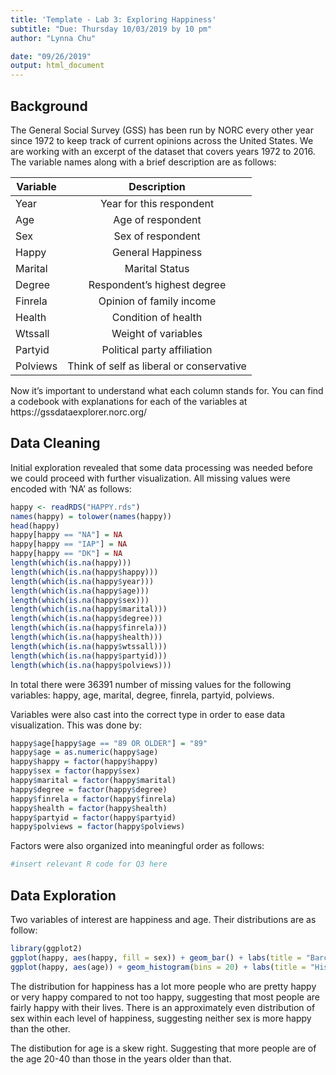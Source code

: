 ```yaml
---
title: 'Template - Lab 3: Exploring Happiness'
subtitle: "Due: Thursday 10/03/2019 by 10 pm"
author: "Lynna Chu"

date: "09/26/2019"
output: html_document
---
```



## Background

The General Social Survey (GSS) has been run by NORC every other year since 1972 to keep track of current opinions across the United States. We are working with an excerpt of the dataset that covers years 1972 to 2016. The variable names along with a brief description are as follows: 

| Variable      | Description   |    
| ------------- |:-------------:| 
| Year          | Year for this respondent | 
| Age           | Age of respondent | 
| Sex           | Sex of respondent     | 
| Happy         | General Happiness      | 
| Marital       | Marital Status     |
| Degree        | Respondent's highest degree  |
| Finrela       | Opinion of family income  |
| Health        | Condition of health  |
| Wtssall       | Weight of variables  |
| Partyid       | Political party affiliation  |
| Polviews      | Think of self as liberal or conservative  |

Now it's important to understand what each column stands for. You can find a codebook with explanations for each of the variables at https://gssdataexplorer.norc.org/

## Data Cleaning 

Initial exploration revealed that some data processing was needed before we could proceed with further visualization. All missing values were encoded with 'NA' as follows:
```r
happy <- readRDS("HAPPY.rds")
names(happy) = tolower(names(happy))
head(happy)
happy[happy == "NA"] = NA
happy[happy == "IAP"] = NA
happy[happy == "DK"] = NA
length(which(is.na(happy)))
length(which(is.na(happy$happy)))
length(which(is.na(happy$year)))
length(which(is.na(happy$age)))
length(which(is.na(happy$sex)))
length(which(is.na(happy$marital)))
length(which(is.na(happy$degree)))
length(which(is.na(happy$finrela)))
length(which(is.na(happy$health)))
length(which(is.na(happy$wtssall)))
length(which(is.na(happy$partyid)))
length(which(is.na(happy$polviews)))
```

In total there were 36391 number of missing values for the following variables: happy, age, marital, degree, finrela, partyid, polviews. 

Variables were also cast into the correct type in order to ease data visualization. This was done by:
```r
happy$age[happy$age == "89 OR OLDER"] = "89"
happy$age = as.numeric(happy$age)
happy$happy = factor(happy$happy)
happy$sex = factor(happy$sex)
happy$marital = factor(happy$marital)
happy$degree = factor(happy$degree)
happy$finrela = factor(happy$finrela)
happy$health = factor(happy$health)
happy$partyid = factor(happy$partyid)
happy$polviews = factor(happy$polviews)
```

Factors were also organized into meaningful order as follows: 
```r
#insert relevant R code for Q3 here
```


## Data Exploration 

Two variables of interest are happiness and age. Their distributions are as follow: 
```r
library(ggplot2)
ggplot(happy, aes(happy, fill = sex)) + geom_bar() + labs(title = "Barchart of Happiness", x = "Happy", y = "Count")
ggplot(happy, aes(age)) + geom_histogram(bins = 20) + labs(title = "Histogram of Age", x = "Age", y = "Count")
```

The distribution for happiness has a lot more people who are pretty happy or very happy compared to not too happy, suggesting that most people are fairly happy with their lives. There is an approximately even distribution of sex within each level of happiness, suggesting neither sex is more happy than the other.

The distibution for age is a skew right. Suggesting that more people are of the age 20-40 than those in the years older than that.






